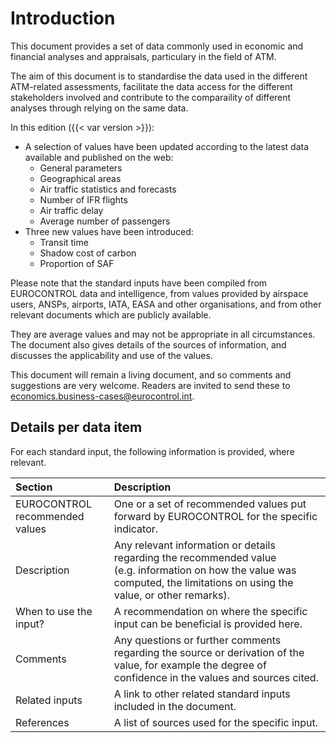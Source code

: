 # Introduction {.unnumbered}

This document provides a set of data commonly used in economic and financial analyses and appraisals, particulary in the field of ATM.

The aim of this document is to standardise the data used in the different ATM-related assessments, facilitate the data access for the different stakeholders involved and contribute to the comparaility of different analyses through relying on the same data.

In this edition ({{< var version >}}):

* A selection of values have been updated according to the latest data available and published on the web:
  + General parameters
  + Geographical areas
  + Air traffic statistics and forecasts
  + Number of IFR flights
  + Air traffic delay
  + Average number of passengers
  
* Three new values have been introduced:
  + Transit time
  + Shadow cost of carbon
  + Proportion of SAF

Please note that the standard inputs have been compiled from EUROCONTROL data and intelligence, from values provided by airspace users, ANSPs, airports, IATA, EASA and other organisations, and from other relevant documents which are publicly available.

They are average values and may not be appropriate in all circumstances. The document also gives details of the sources of information, and discusses the applicability and use of the values.

This document will remain a living document, and so comments and suggestions are very welcome. Readers are invited to send these to [economics.business-cases@eurocontrol.int](mailto:economics.business-cases@eurocontrol.int).

## Details per data item {.unlisted .unnumbered}

For each standard input, the following information is provided, where relevant.

| Section                        | Description                                                                                                                                                                 |
|:----------------------|:------------------------------------------------|
| EUROCONTROL recommended values | One or a set of recommended values put forward by EUROCONTROL for the specific indicator.                                                                                   |
| Description                    | Any relevant information or details regarding the recommended value (e.g. information on how the value was computed, the limitations on using the value, or other remarks). |
| When to use the input?         | A recommendation on where the specific input can be beneficial is provided here.                                                                                            |
| Comments                       | Any questions or further comments regarding the source or derivation of the value, for example the degree of confidence in the values and sources cited.                    |
| Related inputs                 | A link to other related standard inputs included in the document.                                                                                                           |
| References                     | A list of sources used for the specific input.                                                                                                                              |
